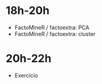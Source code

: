 # 18h-20h

- FactoMineR / factoextra: PCA
- FactoMineR / factoextra: cluster

# 20h-22h

- Exercício